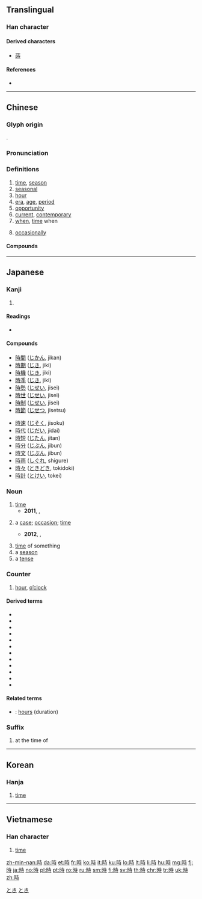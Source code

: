 {{character info/new}}
{{also|时}}
==Translingual==
{{stroke order|type=animate}}

===Han character===
{{Han char|rn=72|rad=日|as=06|sn=10|four=64041|canj=AGDI|ids=⿰日寺(GJKV),⿰日⿱士寸(TH)}}

====Derived characters====
* [[蒔]]

====References====
* {{Han ref|kx=0494.220|dkj=13890|dj=0859.150|hdz=21505.050|uh=6642|ud=26178|bh=AEC9|bd=44745}}

----

==Chinese==
{{zh-forms|s=时}}

===Glyph origin===
{{Han etym}}
{{Han compound|ls=psc|日|c1=s|t1=sun; day|寺|c2=p}}.

===Pronunciation===
{{zh-pron
|m=shí
|ma=y
|c=si4
|h=pfs=sṳ̀
|md=sṳ̀
|mn=sî
|w=3zr
|mc=y
|oc=y
|cat=n,a,adv
}}

===Definitions===
{{zh-hanzi}}

# [[time]], [[season]]
# [[seasonal]] 
# [[hour]]
# [[era]], [[age]], [[period]]
# [[opportunity]]
# [[current]], [[contemporary]]
# [[when]], [[time]] when
#: {{zh-x|^白銀 可以 指： ^銀，貴金屬，用做 貨幣 時 可 稱為 白銀|''Baiyin'' may refer to: silver, a precious metal; '''when''' used as currency it may be referred to as ''baiyin''|ref=''Chinese Wikipedia'', {{w2|zh|白銀}}}}
# [[occasionally]]

====Compounds====
{{zh-der|時弊|時不常兒|時不時|時不我待|時不我與|時差|時常|時辰|時代|時點|時段|時而|時分|時乖命蹇|時光|時過境遷|時候|時或|時機|時價|時間|時間詞|時間性|時節|時局|時刻|時空|時款|時來運轉|時令|時論|時髦|時評|時期|時區|時日|時尚|時時|時世|時事|時勢|時俗|時速|時態助詞|時務|時下|時鮮|時限|時效|時效處理|時新|時興|時序|時樣|時宜|時移勢遷|時移俗易|時隱時現|時有所聞|時雨|時運|時針|時政|時值|時鐘|時鐘座|時裝|時裝表演|一時|三時|不時|丑時|並時|乘時|于時|亥時|人時|他時|以時|何時|依時|俟時|偌時|先時|兒時|入時|分時|初時|到時|剎時|匡時|午時|卯時|即時|及時|古時|合時|吉時|同時|向時|四時|報時|多時|天時|失時|奉時|子時|守時|定時|寅時|小時|少時|屆時|工時|巳時|干時|平時|年時|幾時|廢時|彌時|往時|待時|得時|微時|恁時|感時|應時|戌時|或時|戰時|按時|授時|斯時|明時|昔時|是時|時中|時乖|時人|時今|時命|時夜|時式|時律|時數|時文|時方|時會|時望|時毒|時氣|時流|時疫|時病|時症|時羞|時義|時艱|時藝|時行|時見|時計|時調|時諺|時譽|時變|時賢|時遇|時邁|時雍|晡時|暫時|曩時|有時|未時|楊時|權時|此時|歲時|歷時|比時|民時|準時|無時|爾時|片時|現時|瓜時|申時|異時|畫時|當時|登時|相時|省時|移時|立時|耗時|背時|臨時|舊時|良時|行時|要時|計時|詭時|誤時|課時|費時|趨時|輔時|辰時|農時|逾時|過時|遣時|適時|那時|酉時|閒時|限時|隨時|零時|霎時|非時|順時|頓時|餔時|首時}}

{{zh-cat|Advanced}}

----

==Japanese==

===Kanji===
{{ja-kanji|grade=2|rs=日06}}

# {{defn|lang=ja|sort=日06}}

====Readings====
* {{ja-readings
|goon=[[じ]] (ji)
|kanon=[[し]] (shi) {{qualifier|non-[[w:Jōyō kanji|Jōyō]] reading}}
|kun=[[とき]] (toki), [[これ]] (kore)}}

====Compounds====
{{der-top}}
{{top2}}
* [[時間]] ([[じかん]], jikan)
* [[時期]] ([[じき]], jiki)
* [[時機]] ([[じき]], jiki)
* [[時季]] ([[じき]], jiki)
* [[時勢]] ([[じせい]], jisei)
* [[時世]] ([[じせい]], jisei)
* [[時制]] ([[じせい]], jisei)
* [[時節]] ([[じせつ]], jisetsu)
{{mid2}}
* [[時速]] ([[じそく]], jisoku)
* [[時代]] ([[じだい]], jidai)
* [[時短]] ([[じたん]], jitan)
* [[時分]] ([[じぶん]], jibun)
* [[時文]] ([[じぶん]], jibun)
* [[時雨]] ([[しぐれ]], shigure)
* [[時々]] ([[ときどき]], tokidoki)
* [[時計]] ([[とけい]], tokei)
{{bottom}}
{{der-bottom}}

{{ja-kanjitab|とき|yomi=k}}

===Noun===
{{ja-noun|とき}}

# [[time]]
#* '''2011''', {{lang|ja|オワタP}}, [http://www5.atwiki.jp/hmiku/pages/14105.html {{lang|ja|アンデルツェ}}]
#*: {{ja-usex|'''時'''は戻せない|^'''とき''' は もどせない|Time is irreversible}}
# a [[case]]; [[occasion]]; [[time]]
#: {{ja-usex|現実逃避の'''時'''はWiktionaryを編集します。|げんじつ とうひ の '''とき''' は Wiktionary を へんしゅう します。|I edit Wiktionary '''when''' escaping reality.}}
#: {{ja-usex|困った'''時'''は私に相談してください。|こまった '''とき''' は わたし に そうだん して ください。|Please consult with me '''when''' troubled (in '''times''' of trouble).}}
#* '''2012''', {{w2|ja|家の裏でマンボウが死んでるP|タカハシヨウ}}, [http://www5.atwiki.jp/hmiku/pages/23740.html {{lang|ja|その魔王はまるで恋する乙女のように}}]
#*: {{ja-usex|こんな'''時'''は花占いだ！|こんな '''とき''' は はなうらない だ！|{{t-needed|ja}}}} {{attention|ja|2="In times like this, [the answer|what one should do] is 花占い"; how to translate 花占い?}}
# [[time]] of something
# a [[season]]
# a [[tense]]

===Counter===
{{ja-pos|counter|じ}}

# [[hour]], [[o'clock|o’clock]]
#: {{ja-usex|時計を見ると、ちょうど十二時三十四分五十六秒だった。|とけい を みる と、ちょうど じゅうに-じ さんじゅうよん-ぷん ごじゅうろく-びょう だった。|When I looked at the clock, it was just 56 seconds past 12:34.}}

====Derived terms====
{{der-top}}
* {{ja-r|一時|いちじ}}
* {{ja-r|二時|にじ}}
* {{ja-r|三時|さんじ}}
* {{ja-r|四時|よじ}}
* {{ja-r|五時|ごじ}}
* {{ja-r|六時|ろくじ}}
* {{ja-r|七時|しちじ}}
* {{ja-r|八時|はちじ}}
* {{ja-r|九時|くじ}}
* {{ja-r|十時|じゅうじ}}
* {{ja-r|十一時|じゅういちじ}}
* {{ja-r|十二時|じゅうにじ}}
{{der-bottom}}

====Related terms====
* {{ja-r|時間|じかん}}: [[hours]] (duration)

===Suffix===
{{ja-pos|suffix|じ}}

# at the time of

[[Category:Japanese basic words|とき]]
[[Category:ja:Time|とき]]

----

==Korean==

===Hanja===
{{ko-hanja|hangeul=시|eumhun=|mr=si|y=si}}

# [[time]]

----

==Vietnamese==

===Han character===
{{vi-hantu|thì, thời|rs=日06}}

# [[time]]

[[zh-min-nan:時]]
[[da:時]]
[[et:時]]
[[fr:時]]
[[ko:時]]
[[it:時]]
[[ku:時]]
[[lo:時]]
[[lt:時]]
[[li:時]]
[[hu:時]]
[[mg:時]]
[[fj:時]]
[[ja:時]]
[[no:時]]
[[pl:時]]
[[pt:時]]
[[ro:時]]
[[ru:時]]
[[sm:時]]
[[fi:時]]
[[sv:時]]
[[th:時]]
[[chr:時]]
[[tr:時]]
[[uk:時]]
[[zh:時]]